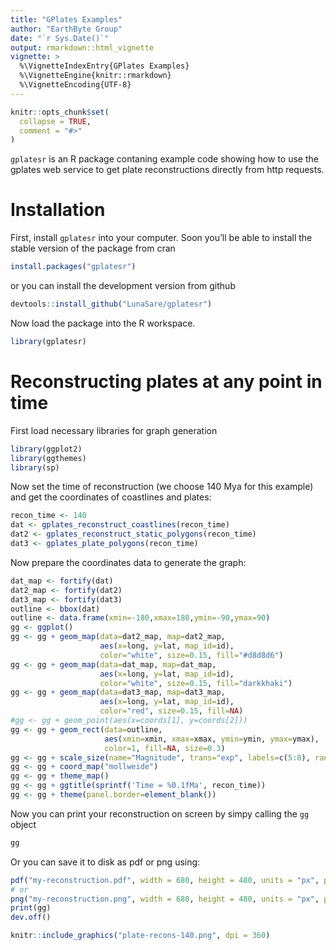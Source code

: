 ```yaml
---
title: "GPlates Examples"
author: "EarthByte Group"
date: "`r Sys.Date()`"
output: rmarkdown::html_vignette
vignette: >
  %\VignetteIndexEntry{GPlates Examples}
  %\VignetteEngine{knitr::rmarkdown}
  %\VignetteEncoding{UTF-8}
---
```


```r
knitr::opts_chunk$set(
  collapse = TRUE,
  comment = "#>"
)
```

`gplatesr` is an R package contaning example code showing how to use the gplates web service to get plate reconstructions directly from http requests.

# Installation
First, install `gplatesr` into your computer. Soon you'll be able to install the stable version of the package from cran
```r
install.packages("gplatesr")
```
or you can install the development version from github
```r
devtools::install_github("LunaSare/gplatesr")
```

Now load the package into the R workspace.
```r
library(gplatesr)
```

# Reconstructing plates at any point in time

First load necessary libraries for graph generation
```r
library(ggplot2)
library(ggthemes)
library(sp)
```

Now set the time of reconstruction (we choose 140 Mya for this example) and get the coordinates of coastlines and plates:
```r
recon_time <- 140
dat <- gplates_reconstruct_coastlines(recon_time)
dat2 <- gplates_reconstruct_static_polygons(recon_time)
dat3 <- gplates_plate_polygons(recon_time)
```

Now prepare the coordinates data to generate the graph:
```r
dat_map <- fortify(dat)
dat2_map <- fortify(dat2)
dat3_map <- fortify(dat3)
outline <- bbox(dat)
outline <- data.frame(xmin=-180,xmax=180,ymin=-90,ymax=90)
gg <- ggplot()
gg <- gg + geom_map(data=dat2_map, map=dat2_map,
                    aes(x=long, y=lat, map_id=id),
                    color="white", size=0.15, fill="#d8d8d6")
gg <- gg + geom_map(data=dat_map, map=dat_map,
                    aes(x=long, y=lat, map_id=id),
                    color="white", size=0.15, fill="darkkhaki")
gg <- gg + geom_map(data=dat3_map, map=dat3_map,
                    aes(x=long, y=lat, map_id=id),
                    color="red", size=0.15, fill=NA)
#gg <- gg + geom_point(aes(x=coords[1], y=coords[2]))
gg <- gg + geom_rect(data=outline,
                     aes(xmin=xmin, xmax=xmax, ymin=ymin, ymax=ymax),
                     color=1, fill=NA, size=0.3)
gg <- gg + scale_size(name="Magnitude", trans="exp", labels=c(5:8), range=c(1, 20))
gg <- gg + coord_map("mollweide")
gg <- gg + theme_map()
gg <- gg + ggtitle(sprintf('Time = %0.1fMa', recon_time))
gg <- gg + theme(panel.border=element_blank())
```
Now you can print your reconstruction on screen by simpy calling the `gg` object
```r
gg
```
Or you can save it to disk as pdf or png using:
```r
pdf("my-reconstruction.pdf", width = 680, height = 480, units = "px", pointsize = 12)
# or
png("my-reconstruction.png", width = 680, height = 480, units = "px", pointsize = 12)
print(gg)
dev.off()
```
```r
knitr::include_graphics("plate-recons-140.png", dpi = 360)
```
